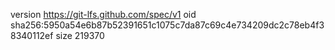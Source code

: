 version https://git-lfs.github.com/spec/v1
oid sha256:5950a54e6b87b52391651c1075c7da87c69c4e734209dc2c78eb4f38340112ef
size 219370
